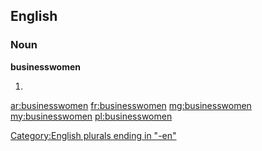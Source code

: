 ==English==
===Noun===
'''businesswomen'''
# {{plural of|[[businesswoman]]}}

[[Category:English plurals ending in "-en"]]

[[ar:businesswomen]]
[[fr:businesswomen]]
[[mg:businesswomen]]
[[my:businesswomen]]
[[pl:businesswomen]]